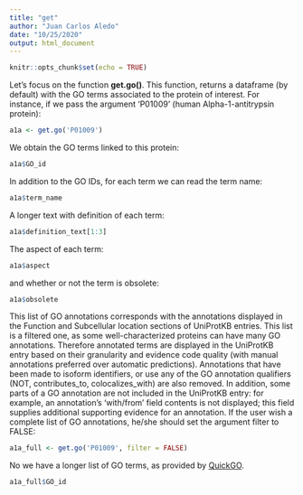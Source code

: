 ```yaml
---
title: "get"
author: "Juan Carlos Aledo"
date: "10/25/2020"
output: html_document
---
```


```r
knitr::opts_chunk$set(echo = TRUE)
```

Let's focus on the function **get.go()**. This function, returns a dataframe (by default) with the GO terms associated to the protein of interest. For instance, if we pass the argument 'P01009' (human Alpha-1-antitrypsin protein):

```r
a1a <- get.go('P01009')
```

We obtain the GO terms linked to this protein:

```r
a1a$GO_id
```

In addition to the GO IDs, for each term we can read the term name:

```r
a1a$term_name
```

A longer text with definition of each term:

```r
a1a$definition_text[1:3]
```

The aspect of each term:

```r
a1a$aspect
```

and whether or not the term is obsolete:

```r
a1a$obsolete
```

This list of GO annotations corresponds with the annotations displayed in the Function and Subcellular location sections of UniProtKB entries. This list is a filtered one, as some well-characterized proteins can have many GO annotations. Therefore annotated terms are displayed in the UniProtKB entry based on their granularity and evidence code quality (with manual annotations preferred over automatic predictions). Annotations that have been made to isoform identifiers, or use any of the GO annotation qualifiers (NOT, contributes_to, colocalizes_with) are also removed. In addition, some parts of a GO annotation are not included in the UniProtKB entry: for example, an annotation's 'with/from' field contents is not displayed; this field supplies additional supporting evidence for an annotation. If the user wish a complete list of GO annotations, he/she should set the argument filter to FALSE:

```r
a1a_full <- get.go('P01009', filter = FALSE)
```

No we have a longer list of GO terms, as provided by [QuickGO](https://www.ebi.ac.uk/QuickGO/annotations). 

```r
a1a_full$GO_id
```
